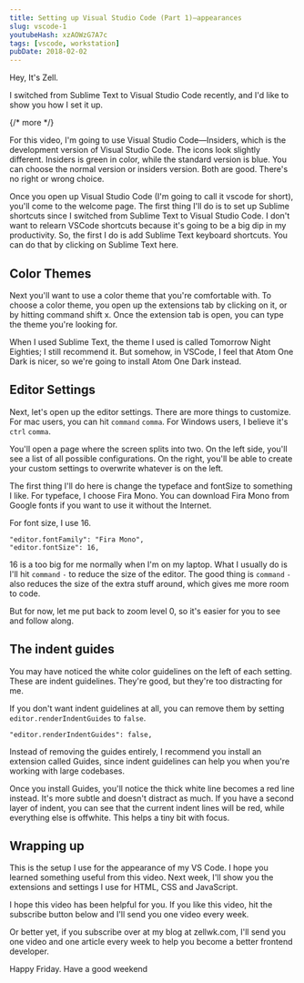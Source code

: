 ```yaml
---
title: Setting up Visual Studio Code (Part 1)—appearances
slug: vscode-1
youtubeHash: xzAOWzG7A7c
tags: [vscode, workstation]
pubDate: 2018-02-02
---
```


Hey, It's Zell.

I switched from Sublime Text to Visual Studio Code recently, and I'd like to show you how I set it up.

{/* more */}

For this video, I'm going to use Visual Studio Code—Insiders, which is the development version of Visual Studio Code. The icons look slightly different. Insiders is green in color, while the standard version is blue. You can choose the normal version or insiders version. Both are good. There's no right or wrong choice.

Once you open up Visual Studio Code (I'm going to call it vscode for short), you'll come to the welcome page. The first thing I'll do is to set up Sublime shortcuts since I switched from Sublime Text to Visual Studio Code. I don't want to relearn VSCode shortcuts because it's going to be a big dip in my productivity. So, the first I do is add Sublime Text keyboard shortcuts. You can do that by clicking on Sublime Text here.

## Color Themes

Next you'll want to use a color theme that you're comfortable with. To choose a color theme, you open up the extensions tab by clicking on it, or by hitting command shift x. Once the extension tab is open, you can type the theme you're looking for.

When I used Sublime Text, the theme I used is called Tomorrow Night Eighties; I still recommend it. But somehow, in VSCode, I feel that Atom One Dark is nicer, so we're going to install Atom One Dark instead.

## Editor Settings

Next, let's open up the editor settings. There are more things to customize. For mac users, you can hit `command` `comma`. For Windows users, I believe it's `ctrl` `comma`.

You'll open a page where the screen splits into two. On the left side, you'll see a list of all possible configurations. On the right, you'll be able to create your custom settings to overwrite whatever is on the left.

The first thing I'll do here is change the typeface and fontSize to something I like. For typeface, I choose Fira Mono. You can download Fira Mono from Google fonts if you want to use it without the Internet.

For font size, I use 16.

```
"editor.fontFamily": "Fira Mono",
"editor.fontSize": 16,
```

16 is a too big for me normally when I'm on my laptop. What I usually do is I'll hit `command` `-` to reduce the size of the editor. The good thing is `command` `-` also reduces the size of the extra stuff around, which gives me more room to code.

But for now, let me put back to zoom level 0, so it's easier for you to see and follow along.

## The indent guides

You may have noticed the white color guidelines on the left of each setting. These are indent guidelines. They're good, but they're too distracting for me.

If you don't want indent guidelines at all, you can remove them by setting `editor.renderIndentGuides` to `false`.

```
"editor.renderIndentGuides": false,
```

Instead of removing the guides entirely, I recommend you install an extension called Guides, since indent guidelines can help you when you're working with large codebases.

Once you install Guides, you'll notice the thick white line becomes a red line instead. It's more subtle and doesn't distract as much. If you have a second layer of indent, you can see that the current indent lines will be red, while everything else is offwhite. This helps a tiny bit with focus.

## Wrapping up

This is the setup I use for the appearance of my VS Code. I hope you learned something useful from this video. Next week, I'll show you the extensions and settings I use for HTML, CSS and JavaScript.

I hope this video has been helpful for you. If you like this video, hit the subscribe button below and I'll send you one video every week.

Or better yet, if you subscribe over at my blog at zellwk.com, I'll send you one video and one article every week to help you become a better frontend developer.

Happy Friday. Have a good weekend
